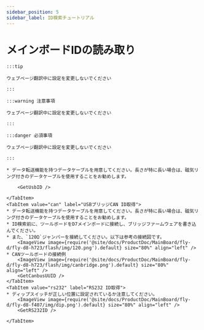 ```yaml
---
sidebar_position: 5
sidebar_label: ID検索チュートリアル
---
```










# メインボードIDの読み取り

    :::tip

    ウェブページ翻訳中に設定を変更しないでください

    :::

    :::warning 注意事項

    ウェブページ翻訳中に設定を変更しないでください

    :::

    :::danger 必須事項

    ウェブページ翻訳中に設定を変更しないでください

    :::

<Tabs>
    <TabItem value="usb" label="USB ID取得" default>
        
    * データ転送機能を持つデータケーブルを用意してください。長さが特に長い場合は、磁気リング付きのデータケーブルを使用することをお勧めします。
    
        <GetUsbID />
        
    </TabItem>
    <TabItem value="can" label="USBブリッジCAN ID取得">
    * データ転送機能を持つデータケーブルを用意してください。長さが特に長い場合は、磁気リング付きのデータケーブルを使用することをお勧めします。
    * ID検索前に、ツールボードをD7メインボードに接続し、ブリッジファームウェアを書き込んでください。
    * また、`120Ω`ジャンパーを接続してください。以下は参考の接続図です。
        <ImageView image={require('@site/docs/ProductDoc/MainBoard/fly-d/fly-d8-h723/flash/img/120.png').default} size="80%" align="left" />
    * CANツールボードの接続例
        <ImageView image={require('@site/docs/ProductDoc/MainBoard/fly-d/fly-d8-h723/flash/img/canbridge.png').default} size="80%" align="left" />   
        <GetCanbusUUID />
    </TabItem>
    <TabItem value="rs232" label="RS232 ID取得">
    * ディップスイッチが正しい位置に設定されているか注意してください。
        <ImageView image={require('@site/docs/ProductDoc/MainBoard/fly-d/fly-d8-f407/img/dip.png').default} size="80%" align="left" />              
        <GetRS232ID />

    </TabItem>
</Tabs>